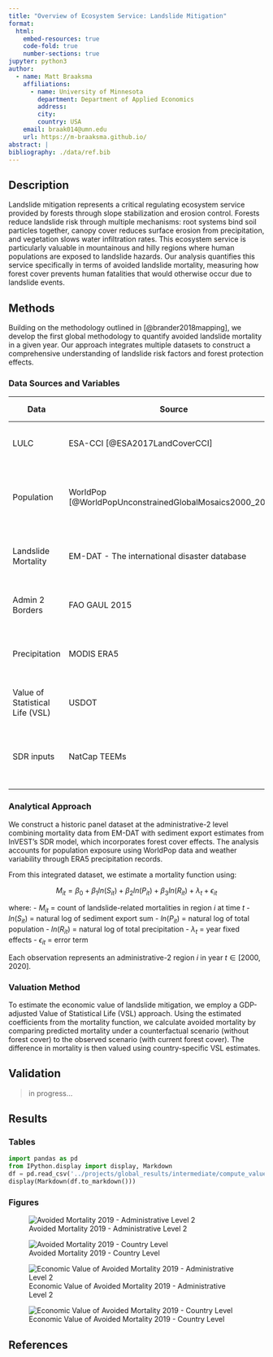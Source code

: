 ```yaml
---
title: "Overview of Ecosystem Service: Landslide Mitigation"
format:
  html:
    embed-resources: true
    code-fold: true
    number-sections: true
jupyter: python3
author:
  - name: Matt Braaksma
    affiliations:
      - name: University of Minnesota
        department: Department of Applied Economics
        address:
        city:
        country: USA
    email: braak014@umn.edu
    url: https://m-braaksma.github.io/
abstract: |
bibliography: ./data/ref.bib
---
```


## Description

Landslide mitigation represents a critical regulating ecosystem service provided by forests through slope stabilization and erosion control. Forests reduce landslide risk through multiple mechanisms: root systems bind soil particles together, canopy cover reduces surface erosion from precipitation, and vegetation slows water infiltration rates. This ecosystem service is particularly valuable in mountainous and hilly regions where human populations are exposed to landslide hazards. Our analysis quantifies this service specifically in terms of avoided landslide mortality, measuring how forest cover prevents human fatalities that would otherwise occur due to landslide events.

## Methods

Building on the methodology outlined in [@brander2018mapping], we develop the first global methodology to quantify avoided landslide mortality in a given year. Our approach integrates multiple datasets to construct a comprehensive understanding of landslide risk factors and forest protection effects.

### Data Sources and Variables {.unnumbered}

| Data | Source | Variable Description |
|------|--------|---------------------|
| LULC | ESA-CCI [@ESA2017LandCoverCCI] | Land use/land cover including forest extent |
| Population | WorldPop [@WorldPopUnconstrainedGlobalMosaics2000_2020] | Gridded population data accounting for human exposure |
| Landslide Mortality | EM-DAT - The international disaster database | Annual records of landslide-related fatalities |
| Admin 2 Borders | FAO GAUL 2015 | Administrative boundaries linked to EM-DAT |
| Precipitation | MODIS ERA5 | Annual precipitation data for weather variation |
| Value of Statistical Life (VSL) | USDOT | GDP-adjusted VSL for economic valuation |
| SDR inputs | NatCap TEEMs | Basins, elevation, soil data for sediment export modeling |

### Analytical Approach{.unnumbered}

We construct a historic panel dataset at the administrative-2 level combining mortality data from EM-DAT with sediment export estimates from InVEST's SDR model, which incorporates forest cover effects. The analysis accounts for population exposure using WorldPop data and weather variability through ERA5 precipitation records.

From this integrated dataset, we estimate a mortality function using:

$$M_{it} = \beta_0 + \beta_1 ln(S_{it}) + \beta_2 ln(P_{it}) + \beta_3 ln(R_{it}) + \lambda_t + \epsilon_{it}$$

where:
- $M_{it}$ = count of landslide-related mortalities in region $i$ at time $t$
- $ln(S_{it})$ = natural log of sediment export sum
- $ln(P_{it})$ = natural log of total population
- $ln(R_{it})$ = natural log of total precipitation
- $\lambda_t$ = year fixed effects
- $\epsilon_{it}$ = error term

Each observation represents an administrative-2 region $i$ in year $t \in [2000, 2020]$.

### Valuation Method {.unnumbered}

To estimate the economic value of landslide mitigation, we employ a GDP-adjusted Value of Statistical Life (VSL) approach. Using the estimated coefficients from the mortality function, we calculate avoided mortality by comparing predicted mortality under a counterfactual scenario (without forest cover) to the observed scenario (with current forest cover). The difference in mortality is then valued using country-specific VSL estimates.

## Validation

>in progress...

## Results

### Tables {.unnumbered}
```python
import pandas as pd
from IPython.display import display, Markdown
df = pd.read_csv('../projects/global_results/intermediate/compute_value/gdp_adjusted_value_2019_ee.csv')
display(Markdown(df.to_markdown()))
```

### Figures {.unnumbered}

![Avoided Mortality 2019 - Administrative Level 2](../projects/global_results/intermediate/plot_results/avoided_mortality_2019_adm2.png)

![Avoided Mortality 2019 - Country Level](../projects/global_results/intermediate/plot_results/avoided_mortality_2019_country.png)

![Economic Value of Avoided Mortality 2019 - Administrative Level 2](../projects/global_results/intermediate/plot_results/avoided_mortality_value_usd_2019_adm2.png)

![Economic Value of Avoided Mortality 2019 - Country Level](../projects/global_results/intermediate/plot_results/avoided_mortality_value_usd_2019_country.png)


## References

::: {#refs}
:::


<!-- 
This section outlines how we value landslide mitigation as an ecosystem service within the GEP framework. The analysis focuses specifically on avoided landslide mortality provided by the presence of forests.  


# Methods


## Estimating Quantity

Building on the methodology outlined in [Brander et al.], we develop the first global methodology to quantify avoided landslide mortality in a given year. To estimate the quantity of deaths caused by landslides, we start by constructing a historic panel dataset. Mortality data is sourced from the Emergency Events Database (EM-DAT), which provides annual records of landslide-related fatalities at the administrative 2 level. The other key data source is the sediment export based on InVEST's SDR model, which accounts for forest cover. Also included is gridded population data from WorldPop, which accounts for the fact that mortality only occurs where people reside. Finally, ERA5 precipitation data is included to account for annual variation in weather, which may also impact landslides. These data are combined to create an annual admin-2 level dataset. 

From this data, a mortality function is estimated using:

$$
M_{it} = \beta_0 + \beta_1 ln(S_{it}) + \beta_2 ln(P_{it}) + \beta_3 ln(R_{it}) + \lambda_t + \epsilon_{it}
$$

where each $M_{it}$ is the count of landslide related mortalities, $ln(S_{it})$ is the sum of sediment export, $ln(P_{it})$ is the total population, $ln(R_{it})$ is the sum of total precipitation, and $\lambda_t$ is the year fixed effect. Each observation represents a regional unit $i$ at the adminsitrative level 2 designation in a given year $t \in [2000, 2020]$.

observation is an administrative 2 region $i$ in year $t$. 

Finally, using the coefficients from this function, we estimate avoided mortality in the desired year by taking predicted mortality under a counterfactual forest cover scenario less observed forest cover. 


## Valuation

To estimate the value of landslide mitigation, we employ a GDP-adjusted value of a staistical life (VSL). 

## Results

![](../projects/global_results/intermediate/plot_results/avoided_mortality_2019_adm2.png)

![](../projects/global_results/intermediate/plot_results/avoided_mortality_2019_country.png)

![](../projects/global_results/intermediate/plot_results/avoided_mortality_value_usd_2019_adm2.png)

![](../projects/global_results/intermediate/plot_results/avoided_mortality_value_usd_2019_country.png)

```python
import pandas as pd
from IPython.display import display, Markdown

df = pd.read_csv('../projects/global_results/intermediate/compute_value/gdp_adjusted_value_2019_ee.csv')
display(Markdown(df.to_markdown()))
```

## Data 

| Data 	| Source   	|
|---	|---	|
| LULC | ESA-CCI |
| Population | WorldPop  	|
| Landslide Mortality 	| EM-DAT - The international disaster database  	| 
| Admin 2 Borders (linked to EM-DAT) | FAO GAUL 2015 |
| Precipitation | MODIS ERA5 |
| Value of a Statistical Life (VSL) | USDOT |
| SDR inputs (basins, alt, soil) | NatCap TEEMs |


# References -->


